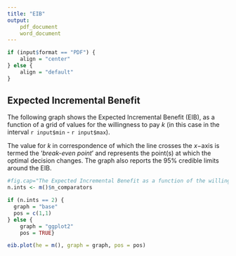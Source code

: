 ```yaml
---
title: "EIB"
output: 
	pdf_document
	word_document
---
```


```r
if (input$format == "PDF") {
    align = "center"
} else {
    align = "default"
}
```

## Expected Incremental Benefit
The following graph shows the Expected Incremental Benefit (EIB), as a function of a grid of values for the willingness to pay $k$ (in this case in the interval `r input$min` - `r input$max`). 

The value for $k$ in correspondence of which the line crosses the $x-$axis is termed the '_break-even point_' and represents the point(s) at which the optimal decision changes. The graph also reports the 95% credible limits around the EIB.

```r
#fig.cap="The Expected Incremental Benefit as a function of the willingness-to-pay",
n.ints <- m()$n_comparators

if (n.ints == 2) {
  graph = "base"
  pos = c(1,1)
} else {
    graph = "ggplot2"
    pos = TRUE}

eib.plot(he = m(), graph = graph, pos = pos)
```
